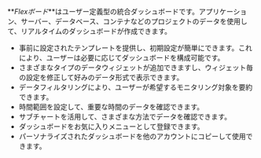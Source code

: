 **_Flexボード_**はユーザー定義型の統合ダッシュボードです。アプリケーション、サーバー、データベース、コンテナなどのプロジェクトのデータを使用して、リアルタイムのダッシュボードが作成できます。

<ImgLang img='flex-board-mod.png' desc='Flexボードの修正モード' />

- 事前に設定されたテンプレートを提供し、初期設定が簡単にできます。これにより、ユーザーは必要に応じてダッシュボードを構成可能です。
- さまざまなタイプのデータウィジェットが追加できますし、ウィジェット毎の設定を修正して好みのデータ形式で表示できます。
- データフィルタリングにより、ユーザーが希望するモニタリング対象を要約できます。
- 時間範囲を設定して、重要な時間のデータを確認できます。
- サブチャートを活用して、さまざまな方法でデータを確認できます。
- ダッシュボードをお気に入りメニューとして登録できます。
- パーソナライズされたダッシュボードを他のアカウントにコピーして使用できます。
